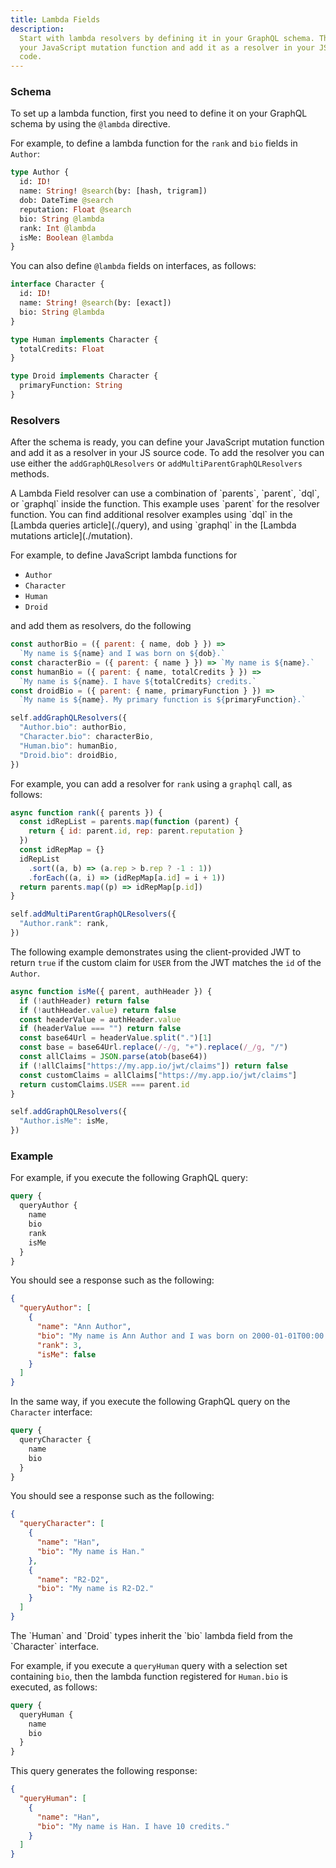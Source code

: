 ```yaml
---
title: Lambda Fields
description:
  Start with lambda resolvers by defining it in your GraphQL schema. Then define
  your JavaScript mutation function and add it as a resolver in your JS source
  code.
---
```



<DgraphWIP />

### Schema

To set up a lambda function, first you need to define it on your GraphQL schema
by using the `@lambda` directive.

For example, to define a lambda function for the `rank` and `bio` fields in
`Author`:

```graphql
type Author {
  id: ID!
  name: String! @search(by: [hash, trigram])
  dob: DateTime @search
  reputation: Float @search
  bio: String @lambda
  rank: Int @lambda
  isMe: Boolean @lambda
}
```

You can also define `@lambda` fields on interfaces, as follows:

```graphql
interface Character {
  id: ID!
  name: String! @search(by: [exact])
  bio: String @lambda
}

type Human implements Character {
  totalCredits: Float
}

type Droid implements Character {
  primaryFunction: String
}
```

### Resolvers

After the schema is ready, you can define your JavaScript mutation function and
add it as a resolver in your JS source code. To add the resolver you can use
either the `addGraphQLResolvers` or `addMultiParentGraphQLResolvers` methods.

<Note>
  A Lambda Field resolver can use a combination of `parents`, `parent`, `dql`,
  or `graphql` inside the function.
</Note>

<Tip>
  This example uses `parent` for the resolver function. You can find additional
  resolver examples using `dql` in the [Lambda queries article](./query), and
  using `graphql` in the [Lambda mutations article](./mutation).
</Tip>

For example, to define JavaScript lambda functions for

- `Author`
- `Character`
- `Human`
- `Droid`

and add them as resolvers, do the following

```javascript
const authorBio = ({ parent: { name, dob } }) =>
  `My name is ${name} and I was born on ${dob}.`
const characterBio = ({ parent: { name } }) => `My name is ${name}.`
const humanBio = ({ parent: { name, totalCredits } }) =>
  `My name is ${name}. I have ${totalCredits} credits.`
const droidBio = ({ parent: { name, primaryFunction } }) =>
  `My name is ${name}. My primary function is ${primaryFunction}.`

self.addGraphQLResolvers({
  "Author.bio": authorBio,
  "Character.bio": characterBio,
  "Human.bio": humanBio,
  "Droid.bio": droidBio,
})
```

For example, you can add a resolver for `rank` using a `graphql` call, as
follows:

```javascript
async function rank({ parents }) {
  const idRepList = parents.map(function (parent) {
    return { id: parent.id, rep: parent.reputation }
  })
  const idRepMap = {}
  idRepList
    .sort((a, b) => (a.rep > b.rep ? -1 : 1))
    .forEach((a, i) => (idRepMap[a.id] = i + 1))
  return parents.map((p) => idRepMap[p.id])
}

self.addMultiParentGraphQLResolvers({
  "Author.rank": rank,
})
```

The following example demonstrates using the client-provided JWT to return
`true` if the custom claim for `USER` from the JWT matches the `id` of the
`Author`.

```javascript
async function isMe({ parent, authHeader }) {
  if (!authHeader) return false
  if (!authHeader.value) return false
  const headerValue = authHeader.value
  if (headerValue === "") return false
  const base64Url = headerValue.split(".")[1]
  const base = base64Url.replace(/-/g, "+").replace(/_/g, "/")
  const allClaims = JSON.parse(atob(base64))
  if (!allClaims["https://my.app.io/jwt/claims"]) return false
  const customClaims = allClaims["https://my.app.io/jwt/claims"]
  return customClaims.USER === parent.id
}

self.addGraphQLResolvers({
  "Author.isMe": isMe,
})
```

### Example

For example, if you execute the following GraphQL query:

```graphql
query {
  queryAuthor {
    name
    bio
    rank
    isMe
  }
}
```

You should see a response such as the following:

```json
{
  "queryAuthor": [
    {
      "name": "Ann Author",
      "bio": "My name is Ann Author and I was born on 2000-01-01T00:00:00Z.",
      "rank": 3,
      "isMe": false
    }
  ]
}
```

In the same way, if you execute the following GraphQL query on the `Character`
interface:

```graphql
query {
  queryCharacter {
    name
    bio
  }
}
```

You should see a response such as the following:

```json
{
  "queryCharacter": [
    {
      "name": "Han",
      "bio": "My name is Han."
    },
    {
      "name": "R2-D2",
      "bio": "My name is R2-D2."
    }
  ]
}
```

<Note>
  The `Human` and `Droid` types inherit the `bio` lambda field from the
  `Character` interface.
</Note>

For example, if you execute a `queryHuman` query with a selection set containing
`bio`, then the lambda function registered for `Human.bio` is executed, as
follows:

```graphql
query {
  queryHuman {
    name
    bio
  }
}
```

This query generates the following response:

```json
{
  "queryHuman": [
    {
      "name": "Han",
      "bio": "My name is Han. I have 10 credits."
    }
  ]
}
```
